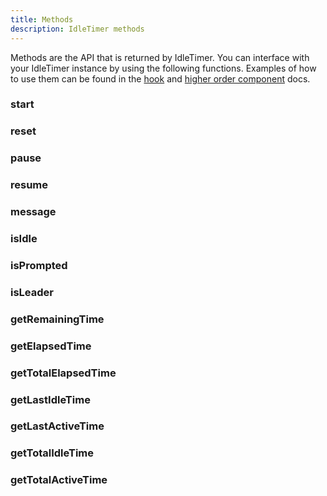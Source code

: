 ```yaml
---
title: Methods
description: IdleTimer methods
---
```


Methods are the API that is returned by IdleTimer. You can interface 
with your IdleTimer instance by using the following functions. Examples of 
how to use them can be found in the [hook](/docs/api/useIdleTimer) 
and [higher order component](/docs/api/withIdleTimer) docs.

### start
<Property 
  description='Restore initial state and restart timer. Does not call `onActive`.'
  type='() => void'
/>

### reset
<Property 
  description='Restore initial state and restart timer. Calls `onActive`.'
  type='() => void'
/>

### pause
<Property 
  description='Pauses the IdleTimer instance.  When paused all events are unbound.'
  type='() => void'
/>

### resume
<Property 
  description='Resumes an IdleTimer instance from the time it was paused. When resumed, all events will be bound.'
  type='() => void'
/>

### message
<Property 
  description='Broadcast an arbitrary message to all instances of IdleTimer. If crossTab is enabled, all tabs will receive the message and their `onMessage` callback will be emitted. If `emitOnSelf` is set to true, the callee instance will also emit its `onMessage` callback.'
  type='(data: MessageType, emitOnSelf?: boolean) => void'
/>

### isIdle
<Property 
  description='Returns wether or not the user is idle.'
  type='() => boolean'
/>

### isPrompted
<Property 
  description='Returns wether or not the prompt is active.'
  type='() => boolean'
/>

### isLeader
<Property 
  description='Returns wether or not this is the leader tab.'
  type='() => boolean'
/>

### getRemainingTime
<Property 
  description='Returns the number of milliseconds until idle or prompt.'
  type='() => number'
/>

### getElapsedTime
<Property 
  description='Returns the number of milliseconds since the hook was mounted.'
  type='() => number'
/>

### getTotalElapsedTime
<Property 
  description='Returns the number of milliseconds since the hook last reset.'
  type='() => number'
/>

### getLastIdleTime
<Property 
  description='Returns the last time the user was idle. Returns a Date instance that can be formatted.'
  type='() => Date | null'
/>

### getLastActiveTime
<Property 
  description='Returns the last time the user was active. Returns a Date instance that can be formatted.'
  type='() => Date | null'
/>

### getTotalIdleTime
<Property 
  description='Returns the total time in milliseconds user has been idle.'
  type='() => number'
/>

### getTotalActiveTime
<Property 
  description='Returns the total time in milliseconds user has been active.'
  type='() => number'
/>
